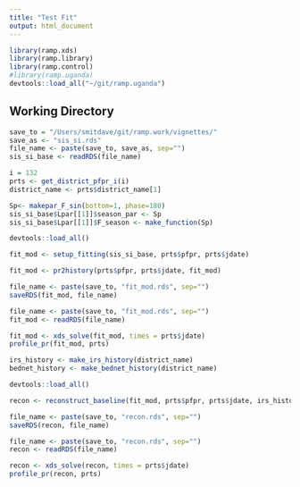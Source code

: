 ```yaml
---
title: "Test Fit"
output: html_document
---
```


```r
library(ramp.xds)
library(ramp.library)
library(ramp.control)
#library(ramp.uganda)
devtools::load_all("~/git/ramp.uganda")
```

## Working Directory

```r
save_to = "/Users/smitdave/git/ramp.work/vignettes/"
save_as <- "sis_si.rds" 
file_name <- paste(save_to, save_as, sep="")
sis_si_base <- readRDS(file_name)
```

```r
i = 132
prts <- get_district_pfpr_i(i)
district_name <- prts$district_name[1]
```

```r
Sp<- makepar_F_sin(bottom=1, phase=180) 
sis_si_base$Lpar[[1]]$season_par <- Sp 
sis_si_base$Lpar[[1]]$F_season <- make_function(Sp)
```

```r
devtools::load_all()
```



```r
fit_mod <- setup_fitting(sis_si_base, prts$pfpr, prts$jdate)
```



```r
fit_mod <- pr2history(prts$pfpr, prts$jdate, fit_mod)
```
```r
file_name <- paste(save_to, "fit_mod.rds", sep="")
saveRDS(fit_mod, file_name)
```

```r
file_name <- paste(save_to, "fit_mod.rds", sep="")
fit_mod <- readRDS(file_name)
```

```r
fit_mod <- xds_solve(fit_mod, times = prts$jdate)
profile_pr(fit_mod, prts)
```


```r
irs_history <- make_irs_history(district_name)
bednet_history <- make_bednet_history(district_name)
```

```r
devtools::load_all()
```

```r
recon <- reconstruct_baseline(fit_mod, prts$pfpr, prts$jdate, irs_history, bednet_history)
```

```r
file_name <- paste(save_to, "recon.rds", sep="")
saveRDS(recon, file_name)
```

```r
file_name <- paste(save_to, "recon.rds", sep="")
recon <- readRDS(file_name)
```

```r
recon <- xds_solve(recon, times = prts$jdate)
profile_pr(recon, prts)
```
